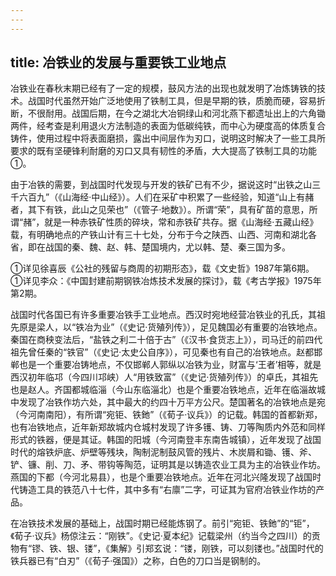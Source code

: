 ```yaml
---
---
---
```

title: 冶铁业的发展与重要铁工业地点
---



冶铁业在春秋末期已经有了一定的规模，鼓风方法的出现也就发明了冶炼铸铁的技术。战国时代虽然开始广泛地使用了铁制工具，但是早期的铁，质脆而硬，容易折断，不很耐用。战国后期，在今之湖北大冶铜绿山和河北燕下都遗址出上的六角锄两件，经考查是利用退火方法制造的表面为低碳纯铁，而中心为硬度高的体质复合铸件，使用过程中将表面磨损，露出中间层作为刃口，说明这时解决了一些工具所要求的既有坚硬锋利耐磨的刃口又具有韧性的矛盾，大大提高了铁制工具的功能①。

由于冶铁的需要，到战国时代发现与开发的铁矿已有不少，据说这时“出铁之山三千六百九”（《山海经·中山经》）。人们在采矿中积累了一些经验，知道“山上有赭者，其下有铁，此山之见荣也”（《管子·地数》）。所谓“荣”，具有矿苗的意思，所谓“赭”，就是一种赤铁矿性质的碎块，常和赤铁矿共存。据《山海经·五藏山经》载，有明确地点的产铁山计有三十七处，分布于今之陕西、山西、河南和湖北各省，即在战国的秦、魏、赵、韩、楚国境内，尤以韩、楚、秦三国为多。

①详见徐喜辰《公社的残留与商周的初期形态》，载《文史哲》1987年第6期。①详见李众：《中国封建前期钢铁冶炼技术发展的探讨》，载《考古学报》1975年第2期。

战国时代各国已有许多重要冶铁手工业地点。西汉时宛地经营冶铁业的孔氏，其祖先原是梁人，以“铁冶为业”（《史记·货殖列传》），足见魏国必有重要的冶铁地点。秦国在商秧变法后，“盐铁之利二十倍于古”（《汉书·食货志上》），司马迁的前四代祖先曾任秦的“铁官”（《史记·太史公自序》），可见秦也有自己的冶铁地点。赵都邯郸也是一个重要冶铸地点，不仅邯郸人郭纵以冶铁为业，财富与‘王者’相等，就是西汉初年临邛（今四川邛峡）人“用铁致富”（《史记·货殖列传》）的卓氏，其祖先也是赵人。齐国都城临淄（今山东临淄北）也是个重要冶铁地点，近年在临淄故城中发现了冶铁作坊六处，其中最大的约四十万平方公尺。楚国著名的冶铁地点是宛（今河南南阳），有所谓“宛钜、铁釶”（《荀子·议兵》）的记载。韩国的首都新郑，也有冶铁地点，近年新郑故城内仓城村发现了许多镬、铸、刀等陶质内外范和同样形式的铁器，便是其证。韩国的阳城（今河南登丰东南告城镇），近年发现了战国时代的熔铁炉底、炉壁等残块，陶制泥制鼓风管的残片、木炭屑和锄、镬、斧、铲、镰、削、刀、矛、带钩等陶范，证明其是以铸造农业工具为主的冶铁业作坊。燕国的下都（今河北易县），也是个重要冶铁地点。近年在河北兴隆发现了战国时代铸造工具的铁范八十七件，其中多有“右廪”二字，可证其为官府冶铁业作坊的产品。

在冶铁技术发展的基础上，战国时期已经能炼钢了。前引“宛钜、铁釶”的“钜”，《荀子·议兵》杨倞注云：“刚铁”。《史记·夏本纪》记载梁州（约当今之四川）的贡物有“镠、铁、银、镂”，《集解》引郑玄说：“镂，刚铁，可以刻镂也。”战国时代的铁兵器已有“白刃”（《荀子·强国》）之称，白色的刀口当是钢制的。